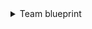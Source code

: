<details>
<summary>Team blueprint</summary>

```json showLineNumbers
{
  "identifier": "githubTeam",
  "title": "GitHub Team",
  "icon": "Team",
  "schema": {
    "properties": {
      "slug": {
        "title": "Slug",
        "type": "string"
      },
      "description": {
        "title": "Description",
        "type": "string"
      },
      "link": {
        "title": "Link",
        "type": "string",
        "format": "url"
      },
      "permission": {
        "title": "Permission",
        "type": "string"
      },
      "notification_setting": {
        "title": "Notification Setting",
        "type": "string"
      }
    },
    "required": []
  },
  "mirrorProperties": {},
  "calculationProperties": {},
  "aggregationProperties": {},
  "relations": {
    "members": {
      "title": "Members",
      "target": "githubUser",
      "required": false,
      "many": true
    }
  }
}
```

</details>
